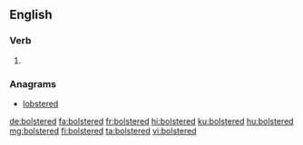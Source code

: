 ==English==

===Verb===
{{head|en|verb form}}

# {{en-past of|bolster}}

===Anagrams===
* [[lobstered#English|lobstered]]

[[de:bolstered]]
[[fa:bolstered]]
[[fr:bolstered]]
[[hi:bolstered]]
[[ku:bolstered]]
[[hu:bolstered]]
[[mg:bolstered]]
[[fi:bolstered]]
[[ta:bolstered]]
[[vi:bolstered]]